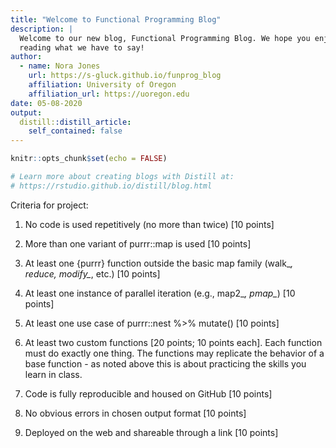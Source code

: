 ```yaml
---
title: "Welcome to Functional Programming Blog"
description: |
  Welcome to our new blog, Functional Programming Blog. We hope you enjoy 
  reading what we have to say!
author:
  - name: Nora Jones 
    url: https://s-gluck.github.io/funprog_blog
    affiliation: University of Oregon
    affiliation_url: https://uoregon.edu
date: 05-08-2020
output:
  distill::distill_article:
    self_contained: false
---
```


```r
knitr::opts_chunk$set(echo = FALSE)

# Learn more about creating blogs with Distill at:
# https://rstudio.github.io/distill/blog.html

```

Criteria for project:

1) No code is used repetitively (no more than twice) [10 points]

2) More than one variant of purrr::map is used [10 points]

3) At least one {purrr} function outside the basic map family (walk_*, reduce, modify_*, etc.) [10 points]

4) At least one instance of parallel iteration (e.g., map2_*, pmap_*) [10 points]

5) At least one use case of purrr::nest %>% mutate() [10 points]

6) At least two custom functions [20 points; 10 points each].
Each function must do exactly one thing. 
The functions may replicate the behavior of a base function - as noted above this is about practicing the skills you learn in class. 

7) Code is fully reproducible and housed on GitHub [10 points]

8) No obvious errors in chosen output format [10 points]

9) Deployed on the web and shareable through a link [10 points]


